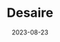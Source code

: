 ---
title: Desaire
description: Avtaran aimed to engage and inspire the younger generation by showcasing India's advancements in space technology, instilling a sense of national pride and unity among the citizens.
date: 2023-08-23
image: /cover/avtaran.webp
---